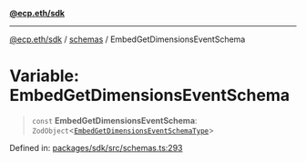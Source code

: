 [**@ecp.eth/sdk**](/sdk-reference/index.mdx)

***

[@ecp.eth/sdk](/sdk-reference/index.mdx) / [schemas](/sdk-reference/schemas/index.mdx) / EmbedGetDimensionsEventSchema

# Variable: EmbedGetDimensionsEventSchema

> `const` **EmbedGetDimensionsEventSchema**: `ZodObject`\<[`EmbedGetDimensionsEventSchemaType`](/sdk-reference/schemas/type-aliases/EmbedGetDimensionsEventSchemaType.mdx)\>

Defined in: [packages/sdk/src/schemas.ts:293](https://github.com/ecp-eth/comments-monorepo/blob/main/packages/sdk/src/schemas.ts#L293)
